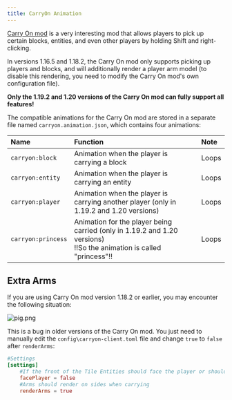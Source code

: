 ```yaml
---
title: CarryOn Animation
---
```


[Carry On mod](https://curseforge.com/minecraft/mc-mods/carry-on) is a very interesting mod that allows players to pick up certain blocks, entities, and even other players by holding Shift and right-clicking.

In versions 1.16.5 and 1.18.2, the Carry On mod only supports picking up players and blocks, and will additionally render a player arm model (to disable this rendering, you need to modify the Carry On mod's own configuration file).

**Only the 1.19.2 and 1.20 versions of the Carry On mod can fully support all features!**

The compatible animations for the Carry On mod are stored in a separate file named `carryon.animation.json`, which contains four animations:

| Name               | Function                                                                                                                | Note  |
| :----------------- | :---------------------------------------------------------------------------------------------------------------------- | :---- |
| `carryon:block`    | Animation when the player is carrying a block                                                                           | Loops |
| `carryon:entity`   | Animation when the player is carrying an entity                                                                         | Loops |
| `carryon:player`   | Animation when the player is carrying another player (only in 1.19.2 and 1.20 versions)                                 | Loops |
| `carryon:princess` | Animation for the player being carried (only in 1.19.2 and 1.20 versions)<br/>!!So the animation is called "princess"!! | Loops |

## Extra Arms

If you are using Carry On mod version 1.18.2 or earlier, you may encounter the following situation:

![pig.png](/images/T7lDLOtSYFPV91o.png)

This is a bug in older versions of the Carry On mod. You just need to manually edit the `config\carryon-client.toml` file and change `true` to `false` after `renderArms`:

```toml {6}
#Settings
[settings]
    #If the front of the Tile Entities should face the player or should face outward
    facePlayer = false
    #Arms should render on sides when carrying
    renderArms = true
```
